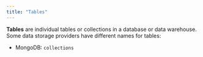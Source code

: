 ```yaml
---
title: "Tables"
---
```


**Tables** are individual tables or collections in a database or data warehouse. Some data storage providers have
different names for tables:
- MongoDB: `collections`